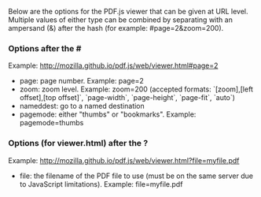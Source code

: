 Below are the options for the PDF.js viewer that can be given at URL level. Multiple values of either type can be combined by separating with an ampersand (&) after the hash (for example: #page=2&zoom=200).

===Options after the #===
Example: http://mozilla.github.io/pdf.js/web/viewer.html#page=2

* page: page number. Example: page=2
* zoom: zoom level. Example: zoom=200 (accepted formats: `[zoom],[left offset],[top offset]`, `page-width`, `page-height`, `page-fit`, `auto`)
* nameddest: go to a named destination
* pagemode: either "thumbs" or "bookmarks".  Example: pagemode=thumbs

===Options (for viewer.html) after the ?===
Example: http://mozilla.github.io/pdf.js/web/viewer.html?file=myfile.pdf

* file: the filename of the PDF file to use (must be on the same server due to JavaScript limitations).  Example: file=myfile.pdf